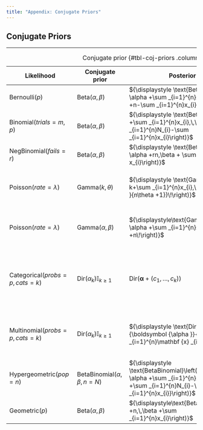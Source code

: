 ```yaml
---
title: "Appendix: Conjugate Priors"
---
```


## Conjugate Priors {#sec-conjugate-priors}



------------------------------------------------------------------------

| Likelihood                           | Conjugate prior                          | Posterior                                                                                                                                         | Posterior predictive                                                                                                                                                        |
|--------------------------------------|------------------------------------------|---------------------------------------------------------------------------------------------------------------------------------------------------|-----------------------------------------------------------------------------------------------------------------------------------------------------------------------------|
| $\text{Bernoulli}(p)$                | $\text{Beta}(\alpha,\beta)$              | ${\displaystyle \text{Beta}\left( \alpha +\sum _{i=1}^{n}x_{i},\,\beta +n-\sum _{i=1}^{n}x_{i}\right)}$                                           | ${\displaystyle p({\tilde {x}}=1)={\frac {\alpha '}{\alpha '+\beta '}}}$                                                                                                    |
| $\text{Binomial}(trials=m,p)$        | $\text{Beta}(\alpha,\beta)$              | ${\displaystyle \text{Beta}\left(\alpha +\sum _{i=1}^{n}x_{i},\,\beta +\sum _{i=1}^{n}N_{i}-\sum _{i=1}^{n}x_{i}\right)}$                         | ${\displaystyle \operatorname {BetaBin} ({\tilde {x}}|\alpha ',\beta ')}$                                                                                                   |
| $\text{NegBinomial}(fails=r)$        | $\text{Beta}(\alpha,\beta)$              | ${\displaystyle \text{Beta}\left( \alpha +rn,\beta + \sum _{i=1}^{n} x_{i}\right)}$                                                               | ${\displaystyle \operatorname {BetaNegBin} ({\tilde {x}}|\alpha ',\beta ')}$                                                                                                |
| $\text{Poisson}(rate=\lambda)$       | $\text{Gamma}(k,\theta)$                 | ${\displaystyle \text{Gamma}\left( k+\sum _{i=1}^{n}x_{i},\ {\frac {\theta }{n\theta +1}}\!\right)}$                                              | ${\displaystyle \operatorname {NB} \left({\tilde {x}}\mid k',{\frac {1}{\theta '+1}}\right)}$                                                                               |
| $\text{Poisson}(rate=\lambda)$       | $\text{Gamma}(\alpha,\beta)$             | ${\displaystyle\text{Gamma}\left( \alpha +\sum _{i=1}^{n}x_{i},\ \beta +n\!\right)}$                                                              | ${\displaystyle \operatorname {NB} \left({\tilde {x}}\mid \alpha ',{\frac {\beta '}{1+\beta '}}\right)}$                                                                    |
| $\text{Categorical}(probs=p,cats=k)$ | $\text{Dir}(\alpha_k)\mathbb{I}_{k\ge1}$ | ${\displaystyle \text{Dir}\left({ {\boldsymbol {\alpha }}+(c_{1},\ldots ,c_{k})}\right)}$                                                         | ${\displaystyle {\begin{aligned}p({\tilde {x}}=i)&={\frac {{\alpha _{i}}'}{\sum _{i}{\alpha _{i}}'}}\\&={\frac {\alpha _{i}+c_{i}}{\sum _{i}\alpha _{i}+n}}\end{aligned}}}$ |
| $\text{Multinomial}(probs=p,cats=k)$ | $\text{Dir}(\alpha_k)\mathbb{I}_{k\ge1}$ | ${\displaystyle \text{Dir}\left({ {\boldsymbol {\alpha }}+\sum _{i=1}^{n}\mathbf {x} _{i}\!}\right)}$                                             | ${\displaystyle \operatorname {DirMult} ({\tilde {\mathbf {x} }}\mid {\boldsymbol {\alpha }}')}$                                                                            |
| $\text{Hypergeometric}(pop=n)$       | $\text{BetaBinomial}(\alpha,\beta,n=N)$  | ${\displaystyle \text{BetaBinomial}\left({\displaystyle \alpha +\sum _{i=1}^{n}x_{i},\,\beta +\sum _{i=1}^{n}N_{i}-\sum _{i=1}^{n}x_{i}}\right)}$ |                                                                                                                                                                             |
| $\text{Geometric}(p)$                | $\text{Beta}(\alpha,\beta)$              | ${\displaystyle\text{Beta}\left( \alpha +n,\,\beta +\sum _{i=1}^{n}x_{i}\right)}$                                                                 |                                                                                                                                                                             |

: Conjugate prior {#tbl-coj-priors .column-page-inset}
